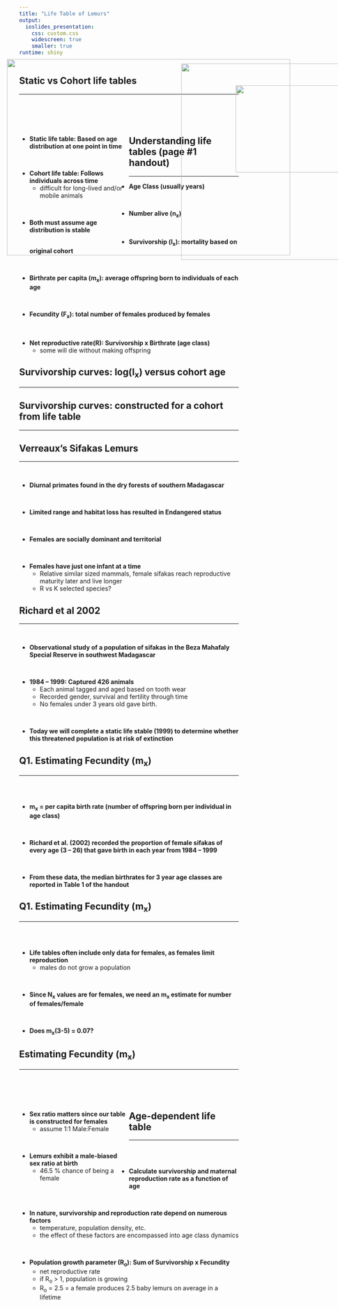 ```yaml
---
title: "Life Table of Lemurs"
output: 
  ioslides_presentation:
    css: custom.css
    widescreen: true
    smaller: true
runtime: shiny
---
```


## Static vs Cohort life tables
<hr>
<br/>
<br/>
<br/>

<div style="float: left; width: 50%;">

* **Static life table: Based on age distribution at one point in time**

<br/>

* **Cohort life table: Follows individuals across time**
    + difficult for long-lived and/or mobile animals

<br/>

* **Both must assume age distribution is stable**

</div>

<IMG STYLE="position:absolute; TOP:200px; LEFT:600px; WIDTH:450px; HEIGHT:450px" SRC="images/life_table1.png">

## Understanding life tables (page #1 handout)
<hr>

* **Age Class (usually years)**

<br/>

* **Number alive (n~x~)**

<br/>

* **Survivorship (l~x~): mortality based on original cohort**

<br/>

* **Birthrate per capita (m~x~): average offspring born to individuals of each age**

<br/>

* **Fecundity (F~x~): total number of females produced by females**

<br/>

* **Net reproductive rate(R): Survivorship x Birthrate (age class)**
    + some will die without making offspring
    
## Survivorship curves: log(l~x~) versus cohort age
<hr>

<IMG STYLE="position:absolute; TOP:190px; LEFT:200px; WIDTH:650px; HEIGHT:450px" SRC="images/survivor.png">

## Survivorship curves: constructed for a cohort from life table
<hr>

<IMG STYLE="position:absolute; TOP:190px; LEFT:200px; WIDTH:650px; HEIGHT:450px" SRC="images/survivorship_curve2.jpg">

## Verreaux’s Sifakas Lemurs
<hr>
<br/>

* **Diurnal primates found in the dry forests of southern Madagascar**

<br/>

* **Limited range and habitat loss has resulted in Endangered status**

<br/>

* **Females are socially dominant and territorial**

<br/>

* **Females have just one infant at a time**
    + Relative similar sized mammals, female sifakas reach reproductive maturity later and live longer
    + R vs K selected species?
    
<IMG STYLE="position:absolute; TOP:250px; LEFT:725px; WIDTH:300px; HEIGHT:200px" SRC="images/verreauxs_sifaka.jpg">

## Richard et al 2002
<hr>
<br/>

* **Observational study of a population of sifakas in the Beza Mahafaly Special Reserve in southwest Madagascar**

<br/>

* **1984 – 1999: Captured 426 animals**
    + Each animal tagged and aged based on tooth wear
    + Recorded gender, survival and fertility through time
    + No females under 3 years old gave birth.

<br/>

* **Today we will complete a static life stable (1999) to determine whether this threatened population is at risk of extinction**


## Q1. Estimating Fecundity (m~x~)
<hr>
<br/>
<br/>

* **m~x~ = per capita birth rate (number of offspring born per individual in age class)**

<br/>

* **Richard et al. (2002) recorded the proportion of female sifakas of every age (3 – 26) that gave birth in each year from 1984 – 1999**

<br/>

* **From these data, the median birthrates for 3 year age classes are reported in Table 1 of the handout**

## Q1. Estimating Fecundity (m~x~)
<hr>
<br/>
<br/>

* **Life tables often include only data for females, as females limit reproduction**
    + males do not grow a population

<br/>

* **Since N~x~ values are for females, we need an m~x~ estimate for number of females/female**

<br/>

* **Does m~x~(3-5) = 0.07?**

## Estimating Fecundity (m~x~)
<hr>
<br/>
<br/>
<br/>

<IMG STYLE="position:absolute; TOP:200px; LEFT:600px; WIDTH:450px; HEIGHT:450px" SRC="images/datatable.png">

<div style="float: left; width: 50%;">

* **Sex ratio matters since our table is constructed for females**
    + assume 1:1 Male:Female
 
 <br/>
 
* **Lemurs exhibit a male-biased sex ratio at birth**
    + 46.5 % chance of being a female

</div>

## Age-dependent life table
<hr>
<br/>
<br/>

* **Calculate survivorship and maternal reproduction rate as a function of age**

<br/>

* **In nature, survivorship and reproduction rate depend on numerous factors**
    + temperature, population density, etc.
    + the effect of these factors are encompassed into age class dynamics

<br/>

* **Population growth parameter (R~o~): Sum of Survivorship x Fecundity**
    + net reproductive rate
    + if R~o~ > 1, population is growing
    + R~o~ = 2.5 = a female produces 2.5 baby lemurs on average in a lifetime